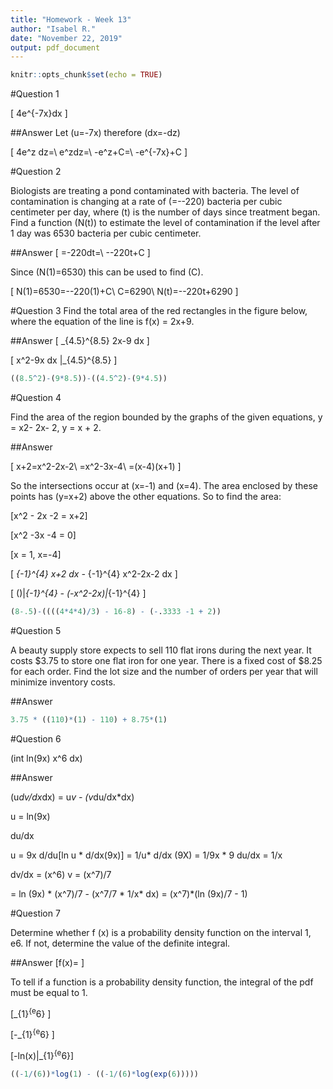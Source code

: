 ---
title: "Homework - Week 13"
author: "Isabel R."
date: "November 22, 2019"
output: pdf_document
---

```{r setup, include=FALSE}
knitr::opts_chunk$set(echo = TRUE)
```

#Question 1

\[ \int4e^{-7x}dx \]

##Answer
Let \(u=-7x\) therefore \(dx=-\frac{1}{7}dz\)

\[ 4\int e^z \frac{-1}{7}dz=\\ \frac{-4}{7}\int e^zdz=\\ -\frac{4}{7}e^z+C=\\ -\frac{4}{7}e^{-7x}+C \]


#Question 2

Biologists are treating a pond contaminated with bacteria. The level of contamination is changing at a rate of \(\frac{dN}{dt}=-\frac{3150}{t^4}-220\) bacteria per cubic centimeter per day, where \(t\) is the number of days since treatment began. Find a function \(N(t)\) to estimate the level of contamination if the level after 1 day was 6530 bacteria per cubic centimeter.

##Answer
\[ \int\frac{dN}{dt}=\int\frac{-3150}{t^4}-220dt=\\ -\frac{12600}{t^3}-220t+C \]

Since \(N(1)=6530\) this can be used to find \(C\).

\[ N(1)=6530=-\frac{12600}{1^3}-220(1)+C\\ C=6290\\ N(t)=-\frac{12600}{t^3}-220t+6290 \]

#Question 3
Find the total area of the red rectangles in the figure below, where the equation of the line is f(x) = 2x+9.

##Answer
\[ \int_{4.5}^{8.5} 2x-9 dx \]

\[ x^2-9x dx |_{4.5}^{8.5} \]


```{r}
((8.5^2)-(9*8.5))-((4.5^2)-(9*4.5))
```

#Question 4

Find the area of the region bounded by the graphs of the given equations, y = x2- 2x- 2,  y = x + 2.

##Answer

\[ x+2=x^2-2x-2\\ =x^2-3x-4\\ =(x-4)(x+1) \]

So the intersections occur at \(x=-1\) and \(x=4\). The area enclosed by these points has \(y=x+2\) above the other equations. So to find the area:

\[x^2 - 2x -2 = x+2\]

\[x^2 -3x -4 = 0\]

\[x = 1, x=-4\]

\[ \int_{-1}^{4} x+2 dx - \int_{-1}^{4} x^2-2x-2 dx \]

\[ (\dfrac{x^2}{2})|_{-1}^{4} - (\dfrac{x^3}{3}-x^2-2x)|_{-1}^{4} \]


```{r}

(8-.5)-((((4*4*4)/3) - 16-8) - (-.3333 -1 + 2))
```


#Question 5

A beauty supply store expects to sell 110 flat irons during the next year. It costs $3.75 to store one flat iron for one year. There is a fixed cost of $8.25 for each order. Find the lot size and the number of orders per year that will minimize inventory costs.

##Answer

```{r}
3.75 * ((110)*(1) - 110) + 8.75*(1)

```

#Question 6

\(int ln(9x) x^6 dx\)

##Answer

\(\int u*dv/dx*dx\) = u*v - \(\int v*du/dx*dx\)

u = ln(9x)

du/dx

u = 9x d/du[ln u * d/dx(9x)] = 1/u* d/dx (9X) = 1/9x * 9
du/dx = 1/x

dv/dx = \(x^6\)
v = \(x^7\)/7

= ln (9x) * \(x^7\)/7 - \(\int x^7/7 * 1/x* dx\) = \(x^7\)*(ln (9x)/7 - 1)

#Question 7

Determine whether f (x) is a probability density function on the interval 1, e6.  If not, determine the value of the definite integral.

##Answer
 \[f(x)= \dfrac{1}{6x}\]

To tell if a function is a probability density function, the integral of the pdf must be equal to 1.

\[\int_{1}^{e^6} \dfrac{1}{6x}\]

\[-\dfrac{1}{6}\int_{1}^{e^6} \dfrac{1}{x}\]

\[-\dfrac{1}{6}ln(x)|_{1}^{e^6}\]

```{r}
((-1/(6))*log(1) - ((-1/(6)*log(exp(6)))))
```

